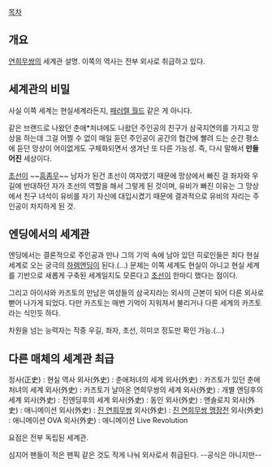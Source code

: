 [[목차]]

== 개요 ==
[[연희무쌍]]의 세계관 설명. 이쪽의 역사는 전부 외사로 취급하고 있다.

== 세계관의 비밀 ==
사실 이쪽 세계는 현실세계라든지, [[패러렐 월드]] 같은 게 아니다.

같은 브랜드로 나왔던 춘애*처녀에도 나왔던 주인공의 친구가 삼국지연의를 가지고 망상을 하는데 그걸 어쩔 수 없이 매일 듣던 주인공이 공간의 협간에 빨려 드는 순간 평소에 듣던 망상이 어이없게도 구체화되면서 생겨난 또 다른 가능성. 즉, 다시 말해서 '''만들어진''' 세상이다.

[[초선]]이 ~~[[흠좀무]]~~ 남자가 된건 초선이 여자였기 때문에 망상에서 빠진 걸 좌자와 우길에 반대하던 자가 초선의 역할을 해서 그렇게 된 것이며, 유비가 빠진 이유는 그 망상에서 친구 녀석이 유비를 자기 자신에 대입시켰기 때문에 결과적으로 유비의 자리는 주인공이 차지하게 된 것.

== 엔딩에서의 세계관 ==
엔딩에서는 결론적으로 주인공과 만나 그의 기억 속에 남아 있던 히로인들은 죄다 현실세계로 오는 궁극의 [[하렘]]엔딩이 된다.(…) 문제는 이쪽 세계도 현실이 아니고 현실 세계를 기반으로 새롭게 구축된 세계일지도 모른다고 [[초선]]이 한마디 했다는 점이다.

그리고 아이샤와 카즈토의 만남은 여성들의 삼국지라는 외사의 근본이 되어 다른 외사로 뻗어 나가게 되었다. 다만 카즈토는 매번 기억이 지워져서 불리거나 다른 세계의 카즈토라는 식인듯 하다. 

차원을 넘는 능력자는 작중 우길, 좌자, 초선, 히미코 정도만 확인 가능.(…)

== 다른 매체의 세계관 최급 ==
정사(正史) : 현실 역사
외사(外史) : 춘애처녀의 세계
외사(外史) : 카즈토가 있던 춘애처녀의 세계
외사(外史) : 카즈토가 날아온 연희무쌍의 세계
외사(外史) : 개별 엔딩후의 세계
외사(外史) : 진엔딩후의 세계
외사(外史) : 동인
외사(外史) : 앤솔로지
외사(外史) : 애니메이션
외사(外史) : [[진 연희무쌍]]
외사(外史) : [[진 연희무쌍 맹장전]]
외사(外史) : 애니메이션 OVA
외사(外史) : 애니메이션 Live Revolution

요점은 전부 독립된 세계관.

심지어 팬들이 적은 팬픽 같은 것도 작게 나눠 외사로서 취급된다. --공식은 아니지만--
